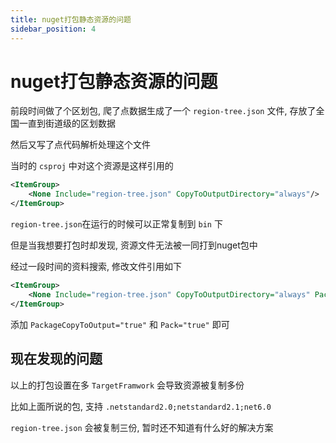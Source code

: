 ```yaml
---
title: nuget打包静态资源的问题
sidebar_position: 4
---
```

# nuget打包静态资源的问题

前段时间做了个区划包, 爬了点数据生成了一个 `region-tree.json` 文件, 存放了全国一直到街道级的区划数据

然后又写了点代码解析处理这个文件

当时的 `csproj` 中对这个资源是这样引用的

```xml
<ItemGroup>
    <None Include="region-tree.json" CopyToOutputDirectory="always"/>
</ItemGroup>
```

`region-tree.json`在运行的时候可以正常复制到 `bin` 下

但是当我想要打包时却发现, 资源文件无法被一同打到nuget包中

经过一段时间的资料搜索, 修改文件引用如下

```xml
<ItemGroup>
    <None Include="region-tree.json" CopyToOutputDirectory="always" PackageCopyToOutput="true" Pack="true"/>
</ItemGroup>
```

添加 `PackageCopyToOutput="true"` 和 `Pack="true"` 即可

## 现在发现的问题

以上的打包设置在多 `TargetFramwork` 会导致资源被复制多份

比如上面所说的包, 支持 `.netstandard2.0;netstandard2.1;net6.0`

`region-tree.json` 会被复制三份, 暂时还不知道有什么好的解决方案